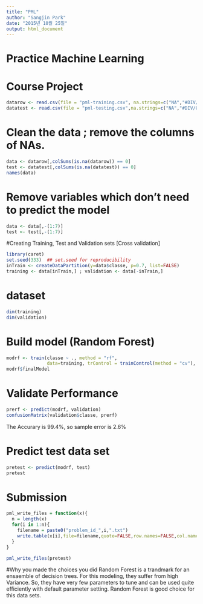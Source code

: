```yaml
---
title: "PML"
author: "Sangjin Park"
date: "2015년 10월 25일"
output: html_document
---
```

# Practice Machine Learning 
# Course Project
```r
datarow <- read.csv(file = "pml-training.csv", na.strings=c("NA","#DIV/0!",""))
datatest <- read.csv(file = "pml-testing.csv",na.strings=c("NA","#DIV/0!",""))
```

# Clean the data ; remove the columns of NAs.
```r
data <- datarow[,colSums(is.na(datarow)) == 0]
test <- datatest[,colSums(is.na(datatest)) == 0]
names(data)
```

# Remove variables which don't need to predict the model
```r
data <- data[,-(1:7)]
test <- test[,-(1:7)]
```


#Creating Training, Test and Validation sets [Cross validation]
```r
library(caret)
set.seed(333)  ## set.seed for reproducibility
inTrain <- createDataPartition(y=data$classe, p=0.7, list=FALSE)
training <- data[inTrain,] ; validation <- data[-inTrain,]
```

# dataset
```r
dim(training)
dim(validation)
```

# Build model (Random Forest)
```r
modrf <- train(classe ~ ., method = "rf", 
               data=training, trControl = trainControl(method = "cv"), number=5)
modrf$finalModel
```


# Validate Performance
```r
prerf <- predict(modrf, validation)
confusionMatrix(validation$classe, prerf)
```
 The Accurary is 99.4%, so sample error is 2.6%

# Predict test data set
```r
pretest <- predict(modrf, test)
pretest 
```


# Submission
```r
pml_write_files = function(x){
  n = length(x)
  for(i in 1:n){
    filename = paste0("problem_id_",i,".txt")
    write.table(x[i],file=filename,quote=FALSE,row.names=FALSE,col.names=FALSE)
  }
}

pml_write_files(pretest)
```

#Why you made the choices you did
Random Forest is a trandmark for an ensaemble of decision trees.
For this modeling, they suffer from high Variance.
So, they have very few parameters to tune and can be used quite efficiently
with default parameter setting. Random Forest is good choice for this data sets.